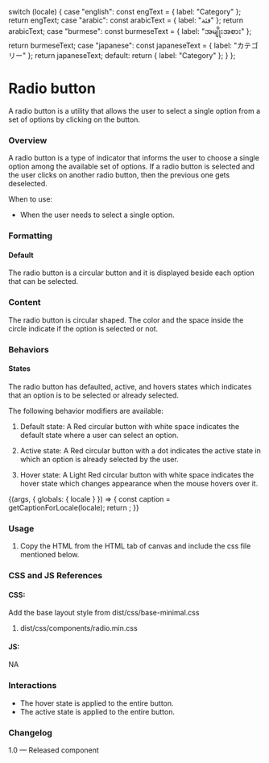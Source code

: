
  switch (locale) {
    case "english":
      const engText = { label: "Category" };
      return engText;
    case "arabic":
      const arabicText = { label: "فئة" };
      return arabicText;
    case "burmese":
      const burmeseText = { label: "အမျိုးအစား" };
      return burmeseText;
    case "japanese":
      const japaneseText = { label: "カテゴリー" };
      return japaneseText;
    default:
      return { label: "Category" };
  }
};

<Meta title="Components/Forms/Radio" />

# Radio button
A radio button is a utility that allows the user to select a single option from a set of options by clicking on the button.

### Overview
A radio button is a type of indicator that informs the user to choose a single option among the available set of options. If a radio button is selected and the user clicks on another radio button, then the previous one gets deselected.

When to use:
- When the user needs to select a single option.

### Formatting
#### Default
The radio button is a circular button and it is displayed beside each option that can be selected. 

### Content
The radio button is circular shaped. The color and the space inside the circle indicate if the option is selected or not. 

### Behaviors
#### States
The radio button has defaulted, active, and hovers states which indicates that an option is to be selected or already selected.

The following behavior modifiers are available:

1. Default state: 
A Red circular button with white space indicates the default state where a user can select an option.

2. Active state:
A Red circular button with a dot indicates the active state in which an option is already selected by the user.

3. Hover state:
A Light Red circular button with white space indicates the hover state which changes appearance when the mouse hovers over it.

<Canvas>
<Story name="Radio">
  {(args, { globals: { locale } }) => {
    const caption = getCaptionForLocale(locale);
    return <Radio label={caption.label} id="undp" name="undp"></Radio>;
  }}
</Story>
</Canvas>

### Usage
1. Copy the HTML from the HTML tab of canvas and include the css file mentioned below.

### CSS and JS References
#### CSS:
Add the base layout style from dist/css/base-minimal.css
1. dist/css/components/radio.min.css

#### JS:
NA

### Interactions
- The hover state is applied to the entire button. 
- The active state is applied to the entire button.

### Changelog
1.0 — Released component

